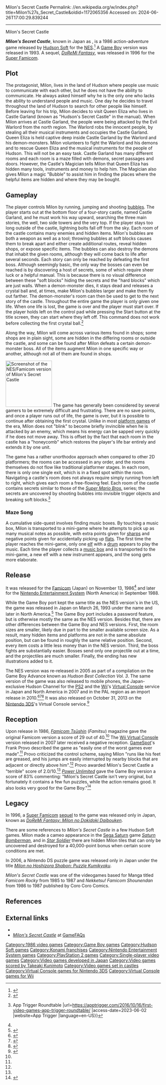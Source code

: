 Milon's Secret Castle
Permalink: //en.wikipedia.org/w/index.php?title=Milon%27s_Secret_Castle&oldid=1172065356
Accessed on: 2024-06-26T17:00:29.839244



------
Milon's Secret Castle
{{Infobox video game
|title = Milon's Secret Castle
|image = Milon's Secret Castle cover.jpg
|caption = North American NES cover art
|developer = [[Hudson Soft]]
|publisher = Hudson Soft
|designer = 
|composer = [[Takeaki Kunimoto]], Daisuke Inoue <small>(NES)</small><br>Akihiro Akamatsu, Sachiko Oita <small>(Game Boy)</small>
|series = 
|engine = 
|released = '''NES/Famicom'''<br>{{vgrelease|JP|November 13, 1986|NA|September 1988}}'''Game Boy'''<br>{{vgrelease|JP|March 26, 1993|NA|March 1993}}
|genre = [[Action game|Action]], [[Puzzle video game|puzzle]]
|modes = [[Single-player]]
|platforms = [[Nintendo Entertainment System|NES/Famicom]], [[Game Boy]]
}}

'''''Milon's Secret Castle''''', known in Japan as {{nihongo|'''''Meikyū Kumikyoku: Milon no Daibōken'''''|迷宮組曲 ミロンの大冒険|"The Maze Suite: Milon's Great Adventure"}}, is a 1986 action-adventure game released by [[Hudson Soft]] for the [[Nintendo Entertainment System|NES]].<ref name=":0">{{Cite web|url=https://www.famitsu.com/cominy/?m=pc&a=page_h_title&title_id=8378|title=迷宮組曲 ミロンの大冒険 [ファミコン] / ファミ通.com|website=www.famitsu.com|access-date=2018-07-24}}</ref> A [[Game Boy]] version was released in 1993. A sequel, ''[[DoReMi Fantasy]]'', was released in 1996 for the [[Super Famicom]].

==Plot==
{{unreferenced section|date=January 2022}}
The protagonist, Milon, lives in the land of Hudson where people use music to communicate with each other, but he does not have the ability to communicate. He always asked himself why he is the only one who lacks the ability to understand people and music. One day he decides to travel throughout the land of Hudson to search for other people like himself. Before leaving for his trip, Milon decides to visit Queen Eliza who lives in Castle Garland (known as "Hudson's Secret Castle" in the manual). When Milon arrives at Castle Garland, the people were being attacked by the Evil Warlord from the north region. The Warlord robs the innocent people, by stealing all their musical instruments and occupies the Castle Garland. Queen Eliza is held captive deep inside Castle Garland by the Warlord and his demon-monsters. Milon volunteers to fight the Warlord and his demons and to rescue Queen Eliza and the musical instruments for the people of Hudson. This will not be an easy task. Castle Garland has many different rooms and each room is a maze filled with demons, secret passages and doors. However, the Castle's Magician tells Milon that Queen Eliza has hidden many tools, instruments and money to help him. The Magician also gives Milon a magic "Bubble" to assist him in finding the places where the helpful items are hidden and where they may be bought.

==Gameplay==
The player controls Milon by running, jumping and shooting [[bubble (physics)|bubbles]]. The player starts out at the bottom floor of a four-story castle, named Castle Garland, and he must work his way upward, searching the three main stories, the well, two side towers and the very top. If the player stays too long outside of the castle, lightning bolts fall off from the sky. Each room of the castle contains many enemies and hidden items. Milon's bubbles are both a weapon as well as a tool; throwing bubbles at soft blocks causes them to break apart and either create additional routes, reveal hidden shops, or expose specific items. The bubbles can also destroy the demons that inhabit the given rooms, although they will come back to life after several seconds. Each story can only be reached by defeating the first boss. Although seemingly basic, the only way the bosses can even be reached is by discovering a host of secrets, some of which require sheer luck or a helpful manual. This is because there is no visual difference between these "soft blocks" hiding the secrets and the "hard blocks" which are just walls. When a demon-monster dies, it stays dead and releases a crystal ball and, at times, make Milon's bubbles larger and make them fly out farther. The demon-monster's room can then be used to get to the next story of the castle. Throughout the entire game the player is only given one life. When one life is lost, the game is over and the player must start over. If the player holds left on the control pad while pressing the Start button at the title screen, they can start where they left off. This command does not work before collecting the first crystal ball.<ref>{{Cite web |date=2013-10-04 |title=Review: Milon's Secret Castle (3DS eShop / NES) |url=https://www.nintendolife.com/reviews/3ds-eshop/milons_secret_castle_nes |access-date=2023-06-02 |website=Nintendo Life |language=en-GB}}</ref>

Along the way, Milon will come across various items found in shops; some shops are in plain sight, some are hidden in the differing rooms or outside the castle, and some can be found after Milon defeats a certain demon-monster boss. All of the items augment Milon in one specific way or another, although not all of them are found in shops.

[[Image:MilonCastle.jpg|thumb|150px|right|Screenshot of the NES/Famicom version of ''Milon's Secret Castle'']]
The game has generally been considered by several gamers to be extremely difficult and frustrating. There are no save points, and once a player runs out of life, the game is over, but it is possible to continue after obtaining the first crystal. Unlike in most [[platform game]]s of the era, Milon does not "blink" to become briefly invincible when he is attacked by an enemy, which means his energy can be sapped very quickly if he does not move away. This is offset by the fact that each room in the castle has a "honeycomb" which restores the player's life bar entirely and extends it by one unit.

The game has a rather unorthodox approach when compared to other 2D platformers; the rooms can be accessed in any order, and the rooms themselves do not flow like traditional platformer stages. In each room, there is only one single exit, which is in a fixed spot within the room. Navigating a castle's room does not always require simply running from left to right, which gives each room a free-flowing feel. Each room of the castle contains secrets similar to those of the ''[[Super Mario|Super Mario Bros.]]'' series; the secrets are uncovered by shooting bubbles into invisible trigger objects and breaking soft blocks.<ref>{{Cite web |last=Cryer |first=Hirun |date=2016-10-16 |title=NES Classic And Our First Video Games {{!}} App Trigger Roundtable |url=https://apptrigger.com/2016/10/16/first-video-games-app-trigger-roundtable/ |access-date=2023-06-02 |website=App Trigger |language=en-US}}</ref>

=== Maze Song ===
{{redirect|Maze Song||Maze (song)}}
A cumulative side-quest involves finding music boxes. By touching a music box, Milon is transported to a mini-game where he attempts to pick up as many musical notes as possible, with extra points given for [[Sharp (music)|sharps]] and negative points given for accidentally picking up [[Flat (music)|flats]]. The first time the player reaches the mini-game, only one [[elf]] with a [[drum]] appears to play the music. Each time the player collects a [[music box]] and is transported to the mini-game, a new elf with a new instrument appears, and the song gets more elaborate.

== Release ==
It was released for the [[Nintendo Entertainment System|Famicom]] (Japan) on November 13, 1986<ref name=":0" /> and later for the [[Nintendo Entertainment System]] (North America) in September 1988.

While the Game Boy port kept the same title as the NES version's in the US, the game was released in Japan on March 26, 1993 under the name {{nihongo|'''''Milon no Meikyū Kumikyoku'''''|ミロンの迷宮組曲|Milon's Maze Suite}} and later in North America.<ref>{{Cite web|url=https://www.famitsu.com/cominy/?m=pc&a=page_h_title&title_id=13250|title=ミロンの迷宮組曲 [ゲームボーイ] / ファミ通.com|website=www.famitsu.com|access-date=2018-07-24}}</ref> The Game Boy port includes a password feature, but is otherwise mostly the same as  the NES version. Besides that, there are other differences between the Game Boy and NES versions. First, the room sizes are smaller, likely due in part to the smaller available screen size. As a result, many hidden items and platforms are not in the same absolute position, but can be found in roughly the same relative position. Second, every item costs a little less money than in the NES version. Third, the boss fights are substantially easier. Bosses send only one projectile out at a time, and the projectiles are much smaller. Finally, the ending has new illustrations added to it.

The NES version was re-released in 2005 as part of a compilation on the Game Boy Advance known as ''Hudson Best Collection Vol. 3''. The same version of the game was also released to mobile phones, the Japan-exclusive Hudson Channel for the [[PlayStation 2|PS2]] and the [[Wii]]'s [[Virtual Console]] service in Japan and North America in 2007 and in the PAL region as an import release in 2010.<ref>{{Cite web|url=https://www.nintendo.co.jp/wii/vc/vc_mkk/|title = Vc 迷宮組曲 ミロンの大冒険}}</ref><ref>{{Cite web|url=https://www.nintendo.com/games/detail/8JpDQVhA5ZbYxbc80VPozQr65rQ1fSBT|title = Nintendo - Official Site - Video Game Consoles, Games - Nintendo - Official Site}}</ref><ref>{{Cite web|url=https://www.nintendo.co.uk/Games/NES/Milon-s-Secret-Castle-812431.html#Overview|title = Milon's Secret Castle}}</ref> It was also released on October 31, 2013 on the [[Nintendo 3DS]]'s Virtual Console service.<ref>{{Cite web|url=https://www.nintendo.com/games/detail/8ZXWfEuxYIWme82h6t4DyFaZ1Icm5MKU|title = Nintendo - Official Site - Video Game Consoles, Games - Nintendo - Official Site}}</ref>

==Reception==
{{Video game reviews
| na = true
| NES = true
| WII = true
| Fam_NES = 29/40<ref name="Fam">{{cite magazine | author=''Famitsu'' staff | date=November 14, 1986 | magazine=[[Famitsu|Famicom Tsūshin]] | publisher=[[ASCII Corporation]] | number=11 | page=9 | language=ja | title=新作ゲームクロスレビュー |
trans-title=New Game Cross Review |url=https://www.famitsu.com/cominy/?m=pc&a=page_h_title&title_id=8378&redirect=no |archive-url=https://web.archive.org/web/20220622143238/https://www.famitsu.com/cominy/?m=pc&a=page_h_title&title_id=8378&redirect=no |archive-date=2022-06-22 }}</ref>
| GSpot_WII = 2/10<ref name="Provo">{{cite web |last=Provo|first=Frank|title=Milon's Secret Castle Review |publisher=[[GameSpot]] |accessdate=January 24, 2017 |url=http://www.gamespot.com/reviews/milons-secret-castle-review/1900-6178416/}}</ref>
| IGN_WII = 4/10<ref>{{cite web|last=M. Thomas|first=Lucas|date=June 5, 2007|url=http://www.ign.com/articles/2007/06/06/milons-secret-castle-review|title=Milon's Secret Castle Review|publisher=[[IGN]]|accessdate=March 21, 2014}}</ref>
| NLife_WII = 3/10<ref>{{cite web|last=McFerran|first=Damien|date=June 4, 2007|url=http://www.nintendolife.com/reviews/vc/milons_secret_castle_nes|title=Milon's Secret Castle Review (NES)|publisher=[[Nintendo Life]]|accessdate=October 1, 2018}}</ref>
}}

Upon release in 1986, ''[[Famicom Tsūshin]]'' (''Famitsu'') magazine gave the original Famicom version a score of 29 out of 40.<ref name="Fam"/> The [[Wii Virtual Console]] version released in 2007 later received a negative reception. [[GameSpot]]'s Frank Provo described the game as "easily one of the worst games ever made".<ref name="Provo"/> Provo criticized the control scheme, saying Milon "runs like his feet are greased, and his jumps are easily interrupted by nearby blocks that are adjacent or directly above him".<ref name="Provo"/> Provo awarded Milon's Secret Castle a "terrible" score of 2.0/10.<ref name="Provo"/> ''[[Power Unlimited]]'' gave the Game Boy version a score of 83% commenting: "Milon's Secret Castle isn't very original, but fortunately it contains a few fun puzzles, while the action remains good. It also looks very good for the Game Boy."<ref>{{cite web |date=November 1994 |title=Power Unlimited Game Database |url=http://www.powerweb.nl/database/index.php?&query%5border%5d=datum&ending=ASC&query%5bstart%5d=60 |url-status=dead |archiveurl=https://web.archive.org/web/20030829164933/http://www.powerweb.nl:80/database/index.php?&query%5border%5d=datum&ending=ASC&query%5bstart%5d=60 |archivedate=August 29, 2003 |accessdate=November 22, 2022 |website=powerweb.nl |language=nl}}</ref>

==Legacy==
In 1996, a [[Super Nintendo Entertainment System|Super Famicom]] [[sequel]] to the game was released only in Japan, known as ''[[DoReMi Fantasy: Milon no Dokidoki Daibouken]]''.

There are some references to ''Milon's Secret Castle'' in a few Hudson Soft games. Milon made a cameo appearance in the [[Sega Saturn]] game ''[[Saturn Bomberman]]'', and in ''[[Star Soldier]]'' there are hidden Milon tiles that can only be uncovered and destroyed for a 40,000-point bonus when certain score conditions are met.

In 2006, a Nintendo DS puzzle game was released only in Japan under the title ''[[Milon no Hoshizora Shabon: Puzzle Kumikyoku]]''.

''Milon's Secret Castle'' was one of the videogames based for Manga titled ''Famicom Rocky'' from 1985 to 1987 and ''Nekketsu! Famicom Shounendan'' from 1986 to 1987 published by Coro Coro Comics.

==References==
{{reflist}}

==External links==
*{{moby game|id=/milons-secret-castle|name=''Milon's Secret Castle''}}
*[https://gamefaqs.gamespot.com/nes/587462-milons-secret-castle ''Milon's Secret Castle''] at [[GameFAQs]]

{{Konami franchises}}

[[Category:1986 video games]]
[[Category:Game Boy games]]
[[Category:Hudson Soft games]]
[[Category:Konami franchises]]
[[Category:Nintendo Entertainment System games]]
[[Category:PlayStation 2 games]]
[[Category:Single-player video games]]
[[Category:Video games developed in Japan]]
[[Category:Video games scored by Takeaki Kunimoto]]
[[Category:Video games set in castles]]
[[Category:Virtual Console games for Nintendo 3DS]]
[[Category:Virtual Console games for Wii]]